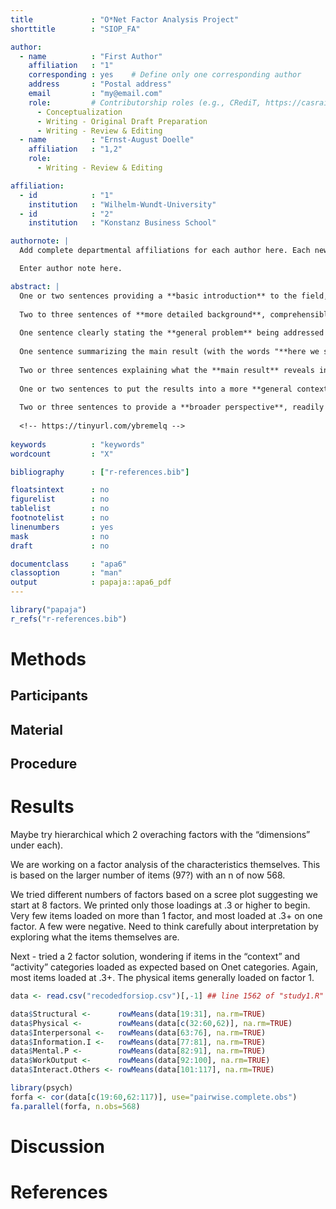 ```yaml
---
title             : "O*Net Factor Analysis Project"
shorttitle        : "SIOP_FA"

author: 
  - name          : "First Author"
    affiliation   : "1"
    corresponding : yes    # Define only one corresponding author
    address       : "Postal address"
    email         : "my@email.com"
    role:         # Contributorship roles (e.g., CRediT, https://casrai.org/credit/)
      - Conceptualization
      - Writing - Original Draft Preparation
      - Writing - Review & Editing
  - name          : "Ernst-August Doelle"
    affiliation   : "1,2"
    role:
      - Writing - Review & Editing

affiliation:
  - id            : "1"
    institution   : "Wilhelm-Wundt-University"
  - id            : "2"
    institution   : "Konstanz Business School"

authornote: |
  Add complete departmental affiliations for each author here. Each new line herein must be indented, like this line.

  Enter author note here.

abstract: |
  One or two sentences providing a **basic introduction** to the field,  comprehensible to a scientist in any discipline.
  
  Two to three sentences of **more detailed background**, comprehensible  to scientists in related disciplines.
  
  One sentence clearly stating the **general problem** being addressed by  this particular study.
  
  One sentence summarizing the main result (with the words "**here we show**" or their equivalent).
  
  Two or three sentences explaining what the **main result** reveals in direct comparison to what was thought to be the case previously, or how the  main result adds to previous knowledge.
  
  One or two sentences to put the results into a more **general context**.
  
  Two or three sentences to provide a **broader perspective**, readily comprehensible to a scientist in any discipline.
  
  <!-- https://tinyurl.com/ybremelq -->
  
keywords          : "keywords"
wordcount         : "X"

bibliography      : ["r-references.bib"]

floatsintext      : no
figurelist        : no
tablelist         : no
footnotelist      : no
linenumbers       : yes
mask              : no
draft             : no

documentclass     : "apa6"
classoption       : "man"
output            : papaja::apa6_pdf
---
```


```r
library("papaja")
r_refs("r-references.bib")
```

# Methods

## Participants

## Material

## Procedure

# Results

Maybe try hierarchical which 2 overaching factors with the "dimensions" under each). 

We are working on a factor analysis of the characteristics themselves. This is based on the larger number of items (97?) with an n of now 568. 

We tried different numbers of factors based on a scree plot suggesting we start at 8 factors. We printed only those loadings at .3 or higher to begin. Very few items loaded on more than 1 factor, and most loaded at .3+ on one factor. A few were negative. Need to think carefully about interpretation by exploring what the items themselves are.

Next - tried a 2 factor solution, wondering if items in the "context" and "activity" categories loaded as expected based on Onet categories. Again, most items loaded at .3+. The physical items generally loaded on factor 1.

```r

data <- read.csv("recodedforsiop.csv")[,-1] ## line 1562 of "study1.R" script

data$Structural <-      rowMeans(data[19:31], na.rm=TRUE)
data$Physical <-        rowMeans(data[c(32:60,62)], na.rm=TRUE)
data$Interpersonal <-   rowMeans(data[63:76], na.rm=TRUE)
data$Information.I <-   rowMeans(data[77:81], na.rm=TRUE)
data$Mental.P <-        rowMeans(data[82:91], na.rm=TRUE)
data$WorkOutput <-      rowMeans(data[92:100], na.rm=TRUE)
data$Interact.Others <- rowMeans(data[101:117], na.rm=TRUE)

library(psych)
forfa <- cor(data[c(19:60,62:117)], use="pairwise.complete.obs")
fa.parallel(forfa, n.obs=568)
```

# Discussion


\newpage

# References

\begingroup
\setlength{\parindent}{-0.5in}
\setlength{\leftskip}{0.5in}

<div id="refs" custom-style="Bibliography"></div>
\endgroup
